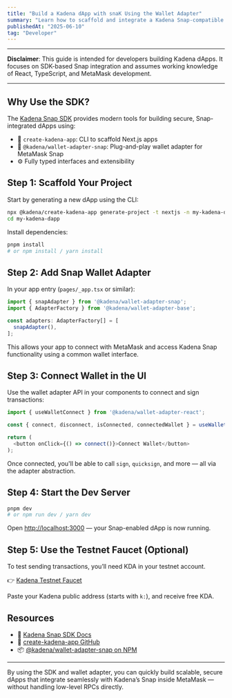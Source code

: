 ```yaml
---
title: "Build a Kadena dApp with snaK Using the Wallet Adapter"
summary: "Learn how to scaffold and integrate a Kadena Snap-compatible dApp using the official SDK, wallet adapter, and Next.js tooling."
publishedAt: "2025-06-10"
tag: "Developer"
---
```


---

<div className="disclaimer-box">

**Disclaimer**: This guide is intended for developers building Kadena dApps. It focuses on SDK-based Snap integration and assumes working knowledge of React, TypeScript, and MetaMask development.

</div>

<style jsx>{`
  .disclaimer-box {
    border-left: 4px solid #f0ad4e;
    background-color: rgba(240, 173, 78, 0.1);
    padding: 1rem;
    margin: 2rem 0;
    border-radius: 4px;
  }
`}</style>

---

## Why Use the SDK?

The [Kadena Snap SDK](https://github.com/kadena-community/kadena-snap) provides modern tools for building secure, Snap-integrated dApps using:

- 🧱 `create-kadena-app`: CLI to scaffold Next.js apps
- 🔌 `@kadena/wallet-adapter-snap`: Plug-and-play wallet adapter for MetaMask Snap
- ⚙️ Fully typed interfaces and extensibility

## Step 1: Scaffold Your Project

Start by generating a new dApp using the CLI:

```bash
npx @kadena/create-kadena-app generate-project -t nextjs -n my-kadena-dapp
cd my-kadena-dapp
````

Install dependencies:

```bash
pnpm install
# or npm install / yarn install
```

## Step 2: Add Snap Wallet Adapter

In your app entry (`pages/_app.tsx` or similar):

```ts
import { snapAdapter } from '@kadena/wallet-adapter-snap';
import { AdapterFactory } from '@kadena/wallet-adapter-base';

const adapters: AdapterFactory[] = [
  snapAdapter(),
];
```

This allows your app to connect with MetaMask and access Kadena Snap functionality using a common wallet interface.

## Step 3: Connect Wallet in the UI

Use the wallet adapter API in your components to connect and sign transactions:

```ts
import { useWalletConnect } from '@kadena/wallet-adapter-react';

const { connect, disconnect, isConnected, connectedWallet } = useWalletConnect();

return (
  <button onClick={() => connect()}>Connect Wallet</button>
);
```

Once connected, you'll be able to call `sign`, `quicksign`, and more — all via the adapter abstraction.

## Step 4: Start the Dev Server

```bash
pnpm dev
# or npm run dev / yarn dev
```

Open [http://localhost:3000](http://localhost:3000) — your Snap-enabled dApp is now running.

## Step 5: Use the Testnet Faucet (Optional)

To test sending transactions, you’ll need KDA in your testnet account.

👉 [Kadena Testnet Faucet](https://tools.kadena.io/faucet/new)

Paste your Kadena public address (starts with `k:`), and receive free KDA.

## Resources

* 🧪 [Kadena Snap SDK Docs](https://docs.mindsend.xyz/sdk)
* 🧱 [create-kadena-app GitHub](https://github.com/kadena-community/create-kadena-app)
* 📦 [@kadena/wallet-adapter-snap on NPM](https://www.npmjs.com/package/@kadena/wallet-adapter-snap)

---

By using the SDK and wallet adapter, you can quickly build scalable, secure dApps that integrate seamlessly with Kadena’s Snap inside MetaMask — without handling low-level RPCs directly.
